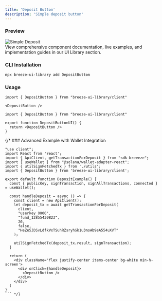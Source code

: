 ```yaml
---
title: 'Deposit Button'
description: 'Simple deposit button'
---
```

### Preview

<div className="flex justify-center">
  <img src="/ui-library/nextJS/components/depositButton.png" alt="Simple Deposit" className="w-100 h-auto rounded-lg" />
</div>

<Card title="Better Preview & Documentation" href="https://breeze-ui-toolkit.vercel.app/component/deposit-button" icon="book-open">
  View comprehensive component documentation, live examples, and implementation guides in our UI Library section.
</Card>


### CLI Installation

```bash
npx breeze-ui-library add DepositButton
```

### Usage

<CodeGroup>

```tsx Basic Usage
import { DepositButton } from "breeze-ui-library/client"

<DepositButton />
```

```tsx Component Example
import { DepositButton } from "breeze-ui-library/client"

export function DepositButtonUI() {
  return <DepositButton />
}
```

</CodeGroup>

{/* ### Advanced Example with Wallet Integration

```tsx
"use client";
import React from 'react';
import { ApiClient, getTransactionForDeposit } from "sdk-breeeze";
import { useWallet } from "@solana/wallet-adapter-react";
import { utilSignFetchedTx } from './utils';
import { DepositButton } from 'breeze-ui-library/client';

export default function DepositExample() {
  const { publicKey, signTransaction, signAllTransactions, connected } = useWallet();

  const handleDeposit = async () => {
    const client = new ApiClient();
    let deposit_tx = await getTransactionForDeposit(
      client,
      "userkey_0000",
      "fund_12855430823",
      20, 
      false,
      "HeZe5JDSvLdfkVxTSuhRZsryhGk1u3nsAb9eA554uXVT"
    );
    
    utilSignFetchedTx(deposit_tx.result, signTransaction);
  }

  return (
    <div className='flex justify-center items-center bg-white min-h-screen'>
      <div onClick={handleDeposit}>
        <DepositButton />
      </div>
    </div>
  )
}
``` */}
